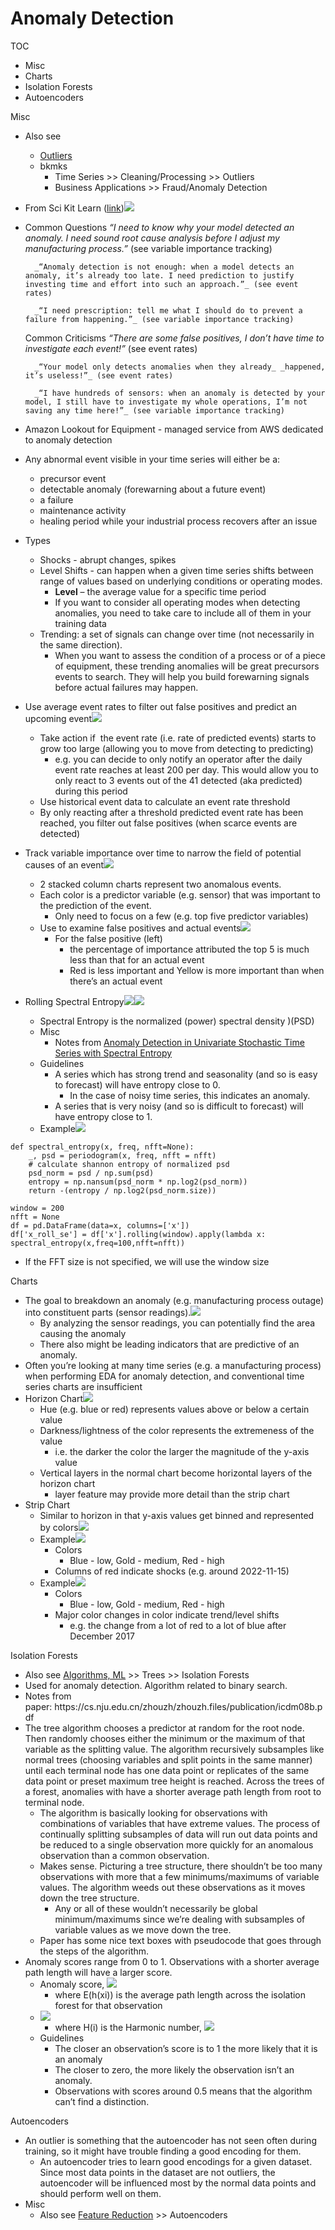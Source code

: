 # Anomaly Detection

TOC

* Misc
* Charts
* Isolation Forests
* Autoencoders



Misc

* Also see
	* [Outliers](Outliers)
	* bkmks
		* Time Series >> Cleaning/Processing >> Outliers
		* Business Applications >> Fraud/Anomaly Detection
* From Sci Kit Learn ([link](https://scikit-learn.org/stable/auto_examples/miscellaneous/plot_anomaly_comparison.html))![](./_resources/Anomaly_Detection.resources/image.3.png)
* Common Questions
		_“I need to know why your model detected an anomaly. I need sound root cause analysis before I adjust my manufacturing process.”_ (see variable importance tracking)
		
		_“Anomaly detection is not enough: when a model detects an anomaly, it’s already too late. I need prediction to justify investing time and effort into such an approach.”_ (see event rates)
		
		_“I need prescription: tell me what I should do to prevent a failure from happening.”_ (see variable importance tracking)
		
	Common Criticisms
		_“There are some false positives, I don’t have time to investigate each event!”_ (see event rates)
		
		_“Your model only detects anomalies when they already_ _happened, it’s useless!”_ (see event rates)
		
		_“I have hundreds of sensors: when an anomaly is detected by your model, I still have to investigate my whole operations, I’m not saving any time here!”_ (see variable importance tracking)
		
* Amazon Lookout for Equipment - managed service from AWS dedicated to anomaly detection
* Any abnormal event visible in your time series will either be a:
	* precursor event
	* detectable anomaly (forewarning about a future event)
	* a failure
	* maintenance activity
	* healing period while your industrial process recovers after an issue
* Types
	* Shocks - abrupt changes, spikes
	* Level Shifts - can happen when a given time series shifts between range of values based on underlying conditions or operating modes.
		* **Level** – the average value for a specific time period
		* If you want to consider all operating modes when detecting anomalies, you need to take care to include all of them in your training data
	* Trending: a set of signals can change over time (not necessarily in the same direction).
		* When you want to assess the condition of a process or of a piece of equipment, these trending anomalies will be great precursors events to search. They will help you build forewarning signals before actual failures may happen.
* Use average event rates to filter out false positives and predict an upcoming event![](./_resources/Anomaly_Detection.resources/1-X1pTyyPhi0hl-CiIROWfeQ.png)
	* Take action if  the event rate (i.e. rate of predicted events) starts to grow too large (allowing you to move from detecting to predicting)
		* e.g. you can decide to only notify an operator after the daily event rate reaches at least 200 per day. This would allow you to only react to 3 events out of the 41 detected (aka predicted) during this period
	* Use historical event data to calculate an event rate threshold
	* By only reacting after a threshold predicted event rate has been reached, you filter out false positives (when scarce events are detected)
* Track variable importance over time to narrow the field of potential causes of an event![](./_resources/Anomaly_Detection.resources/1--cpQNiLGOBxSWftqLA4fhQ.png)
	* 2 stacked column charts represent two anomalous events.
	* Each color is a predictor variable (e.g. sensor) that was important to the prediction of the event.
		* Only need to focus on a few (e.g. top five predictor variables)
	* Use to examine false positives and actual events![](./_resources/Anomaly_Detection.resources/1-x9wbLjOpCCPq4DfEcvYLuw.png)
		* For the false positive (left)
			* the percentage of importance attributed the top 5 is much less than that for an actual event
			* Red is less important and Yellow is more important than when there's an actual event
* Rolling Spectral Entropy![](./_resources/Anomaly_Detection.resources/image.2.png)![](./_resources/Anomaly_Detection.resources/image.1.png)
	* Spectral Entropy is the normalized (power) spectral density )(PSD)
	* Misc
		* Notes from [Anomaly Detection in Univariate Stochastic Time Series with Spectral Entropy](https://towardsdatascience.com/anomaly-detection-in-univariate-stochastic-time-series-with-spectral-entropy-834b63ec9343)
	* Guidelines
		* A series which has strong trend and seasonality (and so is easy to forecast) will have entropy close to 0.
			* In the case of noisy time series, this indicates an anomaly.
		* A series that is very noisy (and so is difficult to forecast) will have entropy close to 1.
	* Example![](./_resources/Anomaly_Detection.resources/image.png)

```
def spectral_entropy(x, freq, nfft=None):   
    _, psd = periodogram(x, freq, nfft = nfft)   
    # calculate shannon entropy of normalized psd
    psd_norm = psd / np.sum(psd)
    entropy = np.nansum(psd_norm * np.log2(psd_norm))
    return -(entropy / np.log2(psd_norm.size))

window = 200
nfft = None
df = pd.DataFrame(data=x, columns=['x'])
df['x_roll_se'] = df['x'].rolling(window).apply(lambda x: spectral_entropy(x,freq=100,nfft=nfft))
```

* If the FFT size is not specified, we will use the window size


Charts

* The goal to breakdown an anomaly (e.g. manufacturing process outage) into constituent parts (sensor readings).![](./_resources/Anomaly_Detection.resources/1-98b6-GxeBzVmrSQ6U3cvfg.png)
	* By analyzing the sensor readings, you can potentially find the area causing the anomaly
	* There also might be leading indicators that are predictive of an anomaly.
* Often you're looking at many time series (e.g. a manufacturing process) when performing EDA for anomaly detection, and conventional time series charts are insufficient
* Horizon Chart![](./_resources/Anomaly_Detection.resources/Screenshot (830).png)
	* Hue (e.g. blue or red) represents values above or below a certain value
	* Darkness/lightness of the color represents the extremeness of the value
		* i.e. the darker the color the larger the magnitude of the y-axis value
	* Vertical layers in the normal chart become horizontal layers of the horizon chart
		* layer feature may provide more detail than the strip chart
* Strip Chart
	* Similar to horizon in that y-axis values get binned and represented by colors![](./_resources/Anomaly_Detection.resources/1-3jM_tlCOIRWb3d21SSUGHw.png)
	* Example![](./_resources/Anomaly_Detection.resources/1-ifvTLRyv8SCBcOhPsOS21g.png)
		* Colors
			* Blue - low, Gold - medium, Red - high
		* Columns of red indicate shocks (e.g. around 2022-11-15)
	* Example![](./_resources/Anomaly_Detection.resources/1-hlMumRn0MBT6GMhJy6LPpA.png)
		* Colors
			* Blue - low, Gold - medium, Red - high
		* Major color changes in color indicate trend/level shifts
			* e.g. the change from a lot of red to a lot of blue after December 2017



Isolation Forests

* Also see [Algorithms, ML](Algorithms, ML) >> Trees >> Isolation Forests
* Used for anomaly detection. Algorithm related to binary search.
* Notes from paper: https://cs.nju.edu.cn/zhouzh/zhouzh.files/publication/icdm08b.pdf
* The tree algorithm chooses a predictor at random for the root node. Then randomly chooses either the minimum or the maximum of that variable as the splitting value. The algorithm recursively subsamples like normal trees (choosing variables and split points in the same manner) until each terminal node has one data point or replicates of the same data point or preset maximum tree height is reached. Across the trees of a forest, anomalies with have a shorter average path length from root to terminal node.
	* The algorithm is basically looking for observations with combinations of variables that have extreme values. The process of continually splitting subsamples of data will run out data points and be reduced to a single observation more quickly for an anomalous observation than a common observation.
	* Makes sense. Picturing a tree structure, there shouldn't be too many observations with more that a few minimums/maximums of variable values. The algorithm weeds out these observations as it moves down the tree structure.
		* Any or all of these wouldn't necessarily be global minimum/maximums since we're dealing with subsamples of variable values as we move down the tree.
	* Paper has some nice text boxes with pseudocode that goes through the steps of the algorithm.
* Anomaly scores range from 0 to 1. Observations with a shorter average path length will have a larger score.
	* Anomaly score, ![](./_resources/Anomaly_Detection.resources/1373e2c7803ad93fd42ca71fbfab91a7.png)
		* where E(h(xi)) is the average path length across the isolation forest for that observation 
	* ![](./_resources/Anomaly_Detection.resources/1396f45f8c10262487bd4922bc702bad.png)
		* where H(i) is the Harmonic number, ![](./_resources/Anomaly_Detection.resources/bb4954c01ea80cf190ec5301a5c8bc4e.png)
	* Guidelines
		* The closer an observation's score is to 1 the more likely that it is an anomaly
		* The closer to zero, the more likely the observation isn't an anomaly.
		* Observations with scores around 0.5 means that the algorithm can't find a distinction.



Autoencoders

* An outlier is something that the autoencoder has not seen often during training, so it might have trouble finding a good encoding for them.
	* An autoencoder tries to learn good encodings for a given dataset. Since most data points in the dataset are not outliers, the autoencoder will be influenced most by the normal data points and should perform well on them.
* Misc
	* Also see [Feature Reduction](Feature Reduction) >> Autoencoders


























